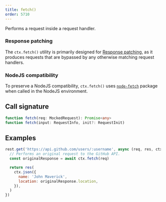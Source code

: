 ```yaml
---
title: fetch()
order: 5710
---
```


Performs a request inside a request handler.

### Response patching

The `ctx.fetch()` utility is primarily designed for [Response patching](/docs/recipes/response-patching), as it produces requests that are bypassed by any otherwise matching request handlers.

### NodeJS compatibility

To preserve a NodeJS compatibility, `ctx.fetch()` uses [`node-fetch`](https://github.com/node-fetch/node-fetch) package when called in the NodeJS environment.

## Call signature

```ts
function fetch(req: MockedRequest): Promise<any>
function fetch(input: RequestInfo, init?: RequestInit)
```

## Examples

```js showLineNumbers focusedLines=2-3
rest.get('https://api.github.com/users/:username', async (req, res, ctx) => {
  // Performs an original request to the GitHub API.
  const originalResponse = await ctx.fetch(req)

  return res(
    ctx.json({
      name: 'John Maverick',
      location: originalResponse.location,
    }),
  )
})
```
